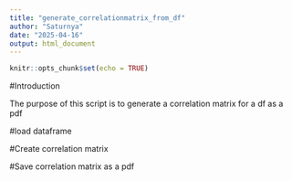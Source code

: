 ---
title: "generate_correlationmatrix_from_df"
author: "Saturnya"
date: "2025-04-16"
output: html_document
---

```{r setup, include=FALSE}
knitr::opts_chunk$set(echo = TRUE)
```
#Introduction

The purpose of this script is to generate a correlation matrix for a df as a pdf

#load dataframe

#Create correlation matrix

#Save correlation matrix as a pdf
